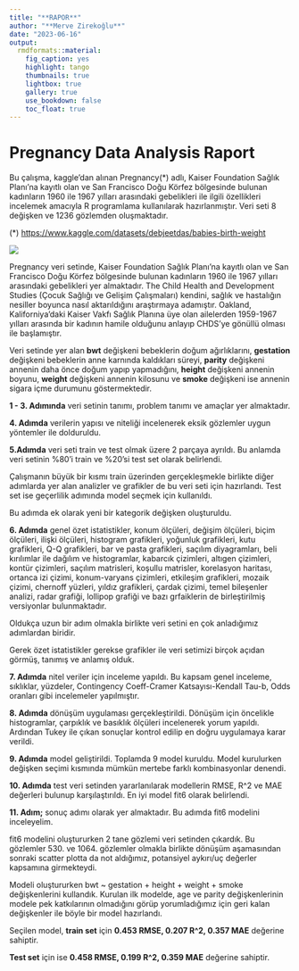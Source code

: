 ---
title: "**RAPOR**"
author: "**Merve Zirekoğlu**"
date: "2023-06-16"
output:
  rmdformats::material:
    fig_caption: yes
    highlight: tango
    thumbnails: true
    lightbox: true
    gallery: true
    use_bookdown: false
    toc_float: true
---

# **Pregnancy Data Analysis Raport**

Bu çalışma, kaggle’dan alınan Pregnancy(*) adlı, Kaiser Foundation Sağlık Planı’na kayıtlı olan ve San Francisco Doğu Körfez bölgesinde bulunan kadınların 1960 ile 1967 yılları arasındaki gebelikleri ile ilgili özellikleri incelemek amacıyla R programlama kullanılarak hazırlanmıştır. Veri seti 8 değişken ve 1236 gözlemden oluşmaktadır.

(*) <https://www.kaggle.com/datasets/debjeetdas/babies-birth-weight>




![](bebek.jpg)




Pregnancy veri setinde, Kaiser Foundation Sağlık Planı’na kayıtlı olan ve San Francisco Doğu Körfez bölgesinde bulunan kadınların 1960 ile 1967 yılları arasındaki gebelikleri yer almaktadır. The Child Health and Development Studies (Çocuk Sağlığı ve Gelişim Çalışmaları) kendini, sağlık ve hastalığın nesiller boyunca nasıl aktarıldığını araştırmaya adamıştır. Oakland, Kaliforniya’daki Kaiser Vakfı Sağlık Planına üye olan ailelerden 1959-1967 yılları arasında bir kadının hamile olduğunu anlayıp CHDS’ye gönüllü olması ile başlamıştır.


Veri setinde yer alan **bwt** değişkeni bebeklerin doğum ağırlıklarını, **gestation** değişkeni bebeklerin anne karnında kaldıkları süreyi, **parity** değişkeni annenin daha önce doğum yapıp yapmadığını, **height** değişkeni annenin boyunu, **weight** değişkeni annenin kilosunu ve **smoke** değişkeni ise annenin sigara içme durumunu göstermektedir. 



**1 - 3. Adımında** veri setinin tanımı, problem tanımı ve amaçlar yer almaktadır.


**4. Adımda** verilerin yapısı ve niteliği incelenerek eksik gözlemler uygun yöntemler ile dolduruldu.


**5.Adımda** veri seti train ve test olmak üzere 2 parçaya ayrıldı. Bu anlamda veri setinin %80'i train ve %20'si test set olarak belirlendi.

Çalışmanın büyük bir kısmı train üzerinden gerçekleşmekle birlikte diğer adımlarda yer alan analizler ve grafikler de bu veri seti için hazırlandı. Test set ise geçerlilik adımında model seçmek için kullanıldı. 

Bu adımda ek olarak yeni bir kategorik değişken oluşturuldu.


**6. Adımda** genel özet istatistikler, konum ölçüleri, değişim ölçüleri, biçim ölçüleri, ilişki ölçüleri, histogram grafikleri, yoğunluk grafikleri, kutu grafikleri, Q-Q grafikleri, bar ve pasta grafikleri, saçılım diyagramları, beli kırılımlar ile dağılım ve histogramlar, kabarcık çizimleri, altıgen çizimleri, kontür çizimleri, saçılım matrisleri, koşullu matrisler, korelasyon haritası, ortanca izi çizimi, konum-varyans çizimleri, etkileşim grafikleri, mozaik çizimi, chernoff yüzleri, yıldız grafikleri, çardak çizimi, temel bileşenler analizi, radar grafiği, lollipop grafiği ve bazı grfaiklerin de birleştirilmiş versiyonlar bulunmaktadır.

Oldukça uzun bir adım olmakla birlikte veri setini en çok anladığımız adımlardan biridir. 

Gerek özet istatistikler gerekse grafikler ile veri setimizi birçok açıdan görmüş, tanımış ve anlamış olduk.


**7. Adımda** nitel veriler için inceleme yapıldı. Bu kapsam genel inceleme, sıklıklar, yüzdeler, Contingency Coeff-Cramer Katsayısı-Kendall Tau-b, Odds oranları gibi incelemeler yapılmıştır.


**8. Adımda** dönüşüm uygulaması gerçekleştirildi. Dönüşüm için öncelikle histogramlar, çarpıklık ve basıklık ölçüleri incelenerek yorum yapıldı. Ardından Tukey ile çıkan sonuçlar kontrol edilip en doğru uygulamaya karar verildi. 


**9. Adımda** model geliştirildi. Toplamda 9 model kuruldu. Model kurulurken değişken seçimi kısmında mümkün mertebe farklı kombinasyonlar denendi. 


**10. Adımda** test veri setinden yararlanılarak modellerin RMSE, R^2 ve MAE değerleri bulunup karşılaştırıldı. En iyi model fit6 olarak belirlendi.


**11. Adım;** sonuç adımı olarak yer almaktadır. Bu adımda fit6 modelini inceleyelim.

fit6 modelini oluştururken 2 tane gözlemi veri setinden çıkardık. Bu gözlemler 530. ve 1064. gözlemler olmakla birlikte dönüşüm aşamasından sonraki scatter plotta da not aldığımız, potansiyel aykırı/uç değerler kapsamına girmekteydi. 

Modeli oluştururken bwt ~ gestation + height + weight + smoke değişkenlerini kullandık. Kurulan ilk modelde, age ve parity değişkenlerinin modele pek katkılarının olmadığını görüp yorumladığımız için geri kalan değişkenler ile böyle bir model hazırlandı.

Seçilen model, **train set** için **0.453 RMSE, 0.207 R^2, 0.357 MAE** değerine sahiptir.

**Test set** için ise **0.458 RMSE, 0.199 R^2, 0.359 MAE** değerine sahiptir.
